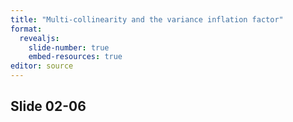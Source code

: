 ```yaml
---
title: "Multi-collinearity and the variance inflation factor"
format: 
  revealjs:
    slide-number: true
    embed-resources: true
editor: source
---
```


## Slide 02-06

::: notes

:::

